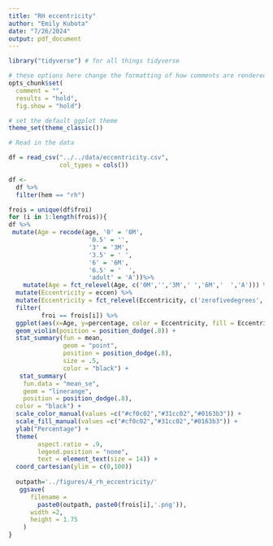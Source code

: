 ```yaml
---
title: "RH eccentricity"
author: "Emily Kubota"
date: "7/26/2024"
output: pdf_document
---
```


```r
library("tidyverse") # for all things tidyverse

# these options here change the formatting of how comments are rendered
opts_chunk$set(
  comment = "",
  results = "hold",
  fig.show = "hold")

# set the default ggplot theme 
theme_set(theme_classic())


```

```r
# Read in the data 

df = read_csv("../../data/eccentricity.csv",
              col_types = cols())

df <-
  df %>% 
  filter(hem == "rh")
```


```r
frois = unique(df$froi)
for (i in 1:length(frois)){
df %>% 
 mutate(Age = recode(age, '0' = '0M',
                      '0.5' = '',
                      '3' = '3M',
                      '3.5' = ' ',
                      '6' = '6M',
                      '6.5' = '  ',
                      'adult' = 'A'))%>% 
    mutate(Age = fct_relevel(Age, c('0M','','3M',' ','6M','  ','A'))) %>% 
  mutate(Eccentricity = eccen) %>% 
  mutate(Eccentricity = fct_relevel(Eccentricity, c('zerofivedegrees','fivetendegrees','tentwentydegrees'))) %>% 
  filter(
         froi == frois[i]) %>% 
  ggplot(aes(x=Age, y=percentage, color = Eccentricity, fill = Eccentricity)) +
  geom_violin(position = position_dodge(.8)) +
  stat_summary(fun = mean,
               geom = "point",
               position = position_dodge(.8),
               size = .5,
               color = "black") +
   stat_summary(
    fun.data = "mean_se",
    geom = "linerange",
    position = position_dodge(.8),
  color = "black") +
  scale_color_manual(values =c("#cf0c02","#31cc02","#0163b3")) +
  scale_fill_manual(values =c("#cf0c02","#31cc02","#0163b3")) +
  ylab("Percentage") +
  theme(
        aspect.ratio = .9,
        legend.position = "none",
        text = element_text(size = 14)) + 
  coord_cartesian(ylim = c(0,100)) 
  
  outpath='../figures/4_rh_eccentricity/'
   ggsave(
      filename =
        paste0(outpath, paste0(frois[i],'.png')),
      width =2,
      height = 1.75
    )
}

```

